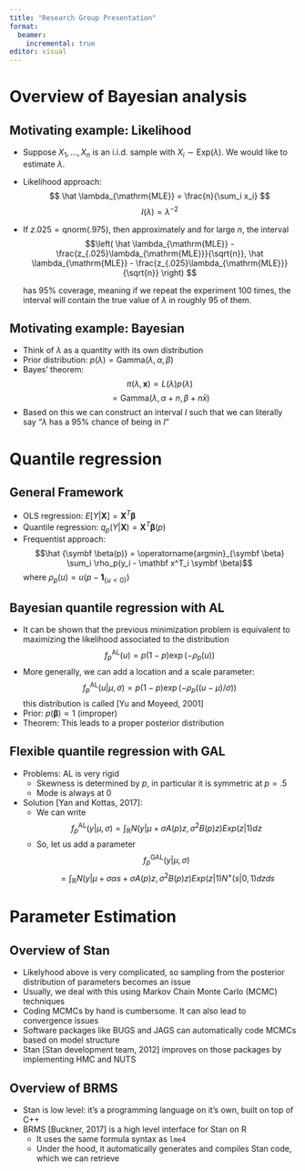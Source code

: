 ```yaml
---
title: "Research Group Presentation"
format: 
  beamer:
    incremental: true
editor: visual
---
```


# Overview of Bayesian analysis

## Motivating example: Likelihood

-   Suppose $X_1, \ldots, X_n$ is an i.i.d. sample with $X_i \sim \mathrm{Exp}(\lambda)$. We would like to estimate $\lambda$.

-   Likelihood approach: $$
      \hat \lambda_{\mathrm{MLE}} = \frac{n}{\sum_i x_i}  
      $$ $$
      I(\lambda) = \lambda^{-2} 
      $$

-   If $z{.025} = \mathrm{qnorm}(.975)$, then approximately and for large $n$, the interval $$\left( \hat \lambda_{\mathrm{MLE}} -   \frac{z_{.025}\lambda_{\mathrm{MLE}}}{\sqrt{n}}, \hat \lambda_{\mathrm{MLE}} -   \frac{z_{.025}\lambda_{\mathrm{MLE}}}{\sqrt{n}} \right) $$

    has $95\%$ coverage, meaning if we repeat the experiment 100 times, the interval will contain the true value of $\lambda$ in roughly 95 of them.

## Motivating example: Bayesian

-   Think of $\lambda$ as a quantity with its own distribution
-   Prior distribution: $p(\lambda) = \mathrm{Gamma}(\lambda, \alpha, \beta)$
-   Bayes' theorem: $$
      \pi(\lambda,\mathbf x) \propto L(\lambda) p(\lambda)
      $$ $$
      = \mathrm{Gamma}(\lambda, \alpha + n, \beta + n\bar x)
      $$
-   Based on this we can construct an interval $I$ such that we can literally say "$\lambda$ has a $95\%$ chance of being in $I$"

# Quantile regression

## General Framework

-   OLS regression: $E[Y|\mathbf X] = \mathbf X^T \symbf \beta$
-   Quantile regression: $q_p(Y |\mathbf X) = \mathbf X^T \symbf \beta(p)$
-   Frequentist approach: $$\hat {\symbf \beta(p)} = \operatorname{argmin}_{\symbf \beta} \sum_i \rho_p(y_i - \mathbf x^T_i \symbf \beta)$$ where $\rho_p(u) = u(p - \mathbf{1}_{\lbrace u<0\rbrace})$

## Bayesian quantile regression with AL

-   It can be shown that the previous minimization problem is equivalent to maximizing the likelihood associated to the distribution $$f^{\mathrm{AL}}_p(u) = p(1 -p)\exp(-\rho_p(u))$$
-   More generally, we can add a location and a scale parameter: $$f^{\mathrm{AL}}_p(u|\mu, \sigma) = p(1 -p)\exp(-\rho_p((u - \mu)/\sigma))$$ this distribution is called \textit{asymmetric Laplace} \[Yu and Moyeed, 2001\]
-   Prior: $p(\symbf \beta) \propto 1$ (improper)
-   Theorem: This leads to a proper posterior distribution

## Flexible quantile regression with GAL

-   Problems: AL is very rigid
    -   Skewness is determined by $p$, in particular it is symmetric at $p = .5$
    -   Mode is always at 0
-   Solution \[Yan and Kottas, 2017\]:
    -   We can write $$f_p^{\mathrm{AL}}(y|\mu, \sigma) = \int_{\mathbb{R}} N(y| \mu +\sigma A(p)z, \sigma^2B(p)z) Exp(z|1) dz$$
    -   So, let us add a parameter $$f_p^{\mathrm{GAL}}(y|\mu, \sigma) $$ $$= \int_{\mathbb{R}} N(y| \mu +\sigma \alpha s + \sigma A(p)z, \sigma^2B(p)z) Exp(z|1)N^+(s|0,1) dzds$$

# Parameter Estimation

## Overview of Stan

-   Likelyhood above is very complicated, so sampling from the posterior distribution of parameters becomes an issue
-   Usually, we deal with this using Markov Chain Monte Carlo (MCMC) techniques
-   Coding MCMCs by hand is cumbersome. It can also lead to convergence issues
-   Software packages like BUGS and JAGS can automatically code MCMCs based on model structure
-   Stan \[Stan development team, 2012\] improves on those packages by implementing HMC and NUTS

## Overview of BRMS

-   Stan is low level: it's a programming language on it's own, built on top of C++
-   BRMS \[Buckner, 2017\] is a high level interface for Stan on R
    -   It uses the same formula syntax as `lme4`
    -   Under the hood, it automatically generates and compiles Stan code, which we can retrieve
